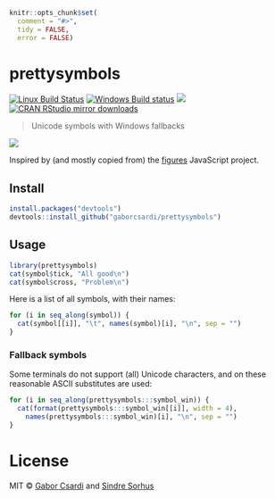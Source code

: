 
```r
knitr::opts_chunk$set(
  comment = "#>",
  tidy = FALSE,
  error = FALSE)
```


# prettysymbols

[![Linux Build Status](https://travis-ci.org/gaborcsardi/prettysymbols.svg?branch=master)](https://travis-ci.org/gaborcsardi/prettysymbols)
[![Windows Build status](https://ci.appveyor.com/api/projects/status/github/gaborcsardi/prettysymbols?svg=true)](https://ci.appveyor.com/project/gaborcsardi/prettysymbols)
[![](http://www.r-pkg.org/badges/version/prettysymbols)](http://www.r-pkg.org/pkg/prettysymbols)
[![CRAN RStudio mirror downloads](http://cranlogs.r-pkg.org/badges/prettysymbols)](http://www.r-pkg.org/pkg/prettysymbols)


> Unicode symbols with Windows fallbacks

![](/inst/screenshot.png)

Inspired by (and mostly copied from) the
[figures](https://github.com/sindresorhus/figures) JavaScript project.

## Install

```r
install.packages("devtools")
devtools::install_github("gaborcsardi/prettysymbols")
```

## Usage

```r
library(prettysymbols)
cat(symbol$tick, "All good\n")
cat(symbol$cross, "Problem\n")
```

Here is a list of all symbols, with their names:

```r
for (i in seq_along(symbol)) {
  cat(symbol[[i]], "\t", names(symbol)[i], "\n", sep = "")
}
```

### Fallback symbols

Some terminals do not support (all) Unicode characters, and on these reasonable
ASCII substitutes are used:

```r
for (i in seq_along(prettysymbols:::symbol_win)) {
  cat(format(prettysymbols:::symbol_win[[i]], width = 4),
    names(prettysymbols:::symbol_win)[i], "\n", sep = "")
}
```

# License

MIT © [Gabor Csardi](http://gaborcsardi.org) and [Sindre Sorhus](http://sindresorhus.com)
